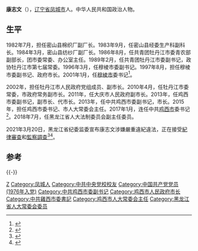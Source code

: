 '''康志文'''（{{bd|1958年|8月||catIdx=Kang康}}），[[辽宁省|辽宁省]][[凤城市|凤城市]]人。中华人民共和国政治人物。

== 生平 ==
1982年7月，担任密山县棉织厂副厂长。1983年9月，任密山县经委生产科副科长。1984年3月，密山县纺纱厂副厂长。1986年8月，任共青团牡丹江市委青农部副部长，团市委常委、办公室主任。1989年2月，任共青团牡丹江市委副书记，政协牡丹江市第七届常委。1996年3月，任穆棱市委副书记。1997年8月，担任穆棱市委副书记、政府市长。2001年1月，任[[穆棱市|穆棱市]]委书记<ref>{{cite news|title=康志文任鸡西市委书记|url=http://hlj.people.com.cn/n/2015/0330/c338503-24322253.html|accessdate=2017-01-08|agency=人民网|archive-date=2019-08-14|archive-url=https://web.archive.org/web/20190814195041/http://hlj.people.com.cn/n/2015/0330/c338503-24322253.html}}</ref>。

2002年，担任牡丹江市人民政府党组成员、副市长。2010年4月，任牡丹江市委常委，市政府常务副市长。2011年，任大庆市人民政府副市长。2013年，任鸡西市委副书记，副市长、代市长。2013年，任中共鸡西市委副书记，市长。2015年，担任鸡西市委书记、市人大常委会主任。2017年1月，连任中共[[鸡西市|鸡西市]]委书记<ref>{{cite news|title=康志文当选鸡西市委书记|url=http://renshi.people.com.cn/n1/2017/0108/c139617-29006516.html|accessdate=2017-01-08|agency=人民网|archive-date=2021-02-24|archive-url=https://web.archive.org/web/20210224195424/http://renshi.people.com.cn/n1/2017/0108/c139617-29006516.html}}</ref>。2018年7月，任黑龙江省人大法制委员会副主任委员。

2021年3月20日，黑龙江省纪委监委宣布康志文涉嫌嚴重違紀違法，正在接受[[中国共产党中央纪律检查委员会|紀律審查]]和[[中华人民共和国国家监察委员会|監察調查]]<ref>{{cite news|url=http://www.hljjjjc.gov.cn/Hljjjjc/html/news_detail.html?publish_id=771dc0c56e8a439b9d3f28f357a1a7af|title=省人大法制委员会副主任委员康志文涉嫌严重违纪违法接受纪律审查和监察调查|work=黑龙江省纪委监委|date=2021-03-20|accessdate=2021-03-21}}</ref><ref>{{cite news|url=http://www.ccdi.gov.cn/yaowen/202103/t20210320_238229.html|title=黑龙江省人大法制委副主任委员康志文接受审查调查|work=中央纪委国家监委网站|date=2021-03-20|accessdate=2021-03-21}}</ref>。

==参考==
{{reflist}}

{{-}}
{{start box}}
{{s-ppo|cpc}}
{{s-before|[[赵铭_(1960年)|赵铭]]}}
{{s-title|[[中国共产党鸡西市委员会|中国共产党鸡西市委员会]]书记|2015年3月－2018年7月}}
{{s-after|[[张常荣|张常荣]]}}
{{s-gov|prc}}
{{s-before|[[朱德义|朱德义]]}}
{{s-title|[[鸡西市人民政府|鸡西市人民政府]]市长|2013年4月－2015年3月}}
{{s-after|[[张常荣|张常荣]]}}
{{end box}}
{{中共十九大以来的反腐败工作}}

{{DEFAULTSORT:Kang康}}
[[Category:康姓|Z]]
[[Category:凤城人|Category:凤城人]]
[[Category:中共中央党校校友|Category:中共中央党校校友]]
[[Category:中国共产党党员_(1976年入党)|Category:中国共产党党员 (1976年入党)]]
[[Category:中共鸡西市委副书记|Category:中共鸡西市委副书记]]
[[Category:鸡西市人民政府市长|Category:鸡西市人民政府市长]]
[[Category:中共雞西市委書記|Category:中共雞西市委書記]]
[[Category:鸡西市人大常委会主任|Category:鸡西市人大常委会主任]]
[[Category:黑龙江省人大常委会委员|Category:黑龙江省人大常委会委员]]